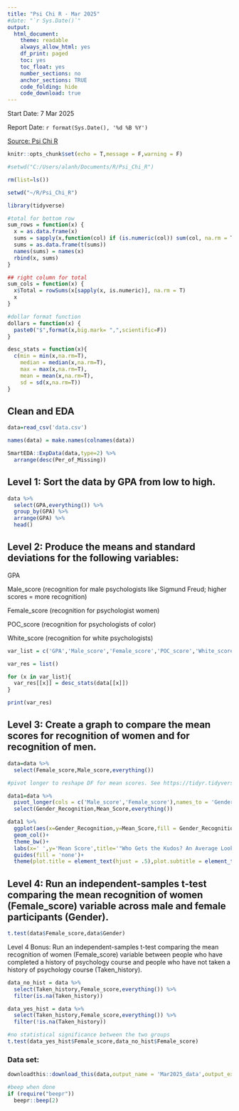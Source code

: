 ```yaml
---
title: "Psi Chi R - Mar 2025"
#date: "`r Sys.Date()`"
output:
  html_document:
    theme: readable
    always_allow_html: yes
    df_print: paged
    toc: yes
    toc_float: yes
    number_sections: no
    anchor_sections: TRUE
    code_folding: hide
    code_download: true
---
```

Start Date: 7 Mar 2025

Report Date: `r format(Sys.Date(), '%d %B %Y')`

[Source: Psi Chi R](https://osf.io/vz3uj/wiki/home/)

```r
knitr::opts_chunk$set(echo = T,message = F,warning = F)

#setwd("C:/Users/alanh/Documents/R/Psi_Chi_R")

rm(list=ls())

setwd("~/R/Psi_Chi_R")

library(tidyverse)

#total for bottom row
sum_rows = function(x) {
  x = as.data.frame(x)
  sums = sapply(x,function(col) if (is.numeric(col)) sum(col, na.rm = T) else NA)
  sums = as.data.frame(t(sums))
  names(sums) = names(x)
  rbind(x, sums)
}

## right column for total
sum_cols = function(x) {
  x$Total = rowSums(x[sapply(x, is.numeric)], na.rm = T)
  x
}

#dollar format function
dollars = function(x) {
  paste0("$",format(x,big.mark= ",",scientific=F))
}

desc_stats = function(x){
  c(min = min(x,na.rm=T),
    median = median(x,na.rm=T),
    max = max(x,na.rm=T),
    mean = mean(x,na.rm=T),
    sd = sd(x,na.rm=T))
}
```


## Clean and EDA
```r
data=read_csv('data.csv')

names(data) = make.names(colnames(data))

SmartEDA::ExpData(data,type=2) %>% 
  arrange(desc(Per_of_Missing))
```

## Level 1: Sort the data by GPA from low to high.

```r
data %>% 
  select(GPA,everything()) %>% 
  group_by(GPA) %>% 
  arrange(GPA) %>% 
  head()
```

## Level 2: Produce the means and standard deviations for the following variables:

GPA

Male_score (recognition for male psychologists like Sigmund Freud; higher scores = more recognition)

Female_score (recognition for psychologist women)

POC_score (recognition for psychologists of color)

White_score (recognition for white psychologists)

```r
var_list = c('GPA','Male_score','Female_score','POC_score','White_score')

var_res = list()

for (x in var_list){
  var_res[[x]] = desc_stats(data[[x]])
}

print(var_res)
```


## Level 3: Create a graph to compare the mean scores for recognition of women and for recognition of men.

```r
data=data %>% 
  select(Female_score,Male_score,everything())

#pivot longer to reshape DF for mean scores. See https://tidyr.tidyverse.org/reference/pivot_longer.html

data1=data %>% 
  pivot_longer(cols = c('Male_score','Female_score'),names_to = 'Gender_Recognition',values_to = 'Mean_Score') %>% 
  select(Gender_Recognition,Mean_Score,everything())

data1 %>% 
  ggplot(aes(x=Gender_Recognition,y=Mean_Score,fill = Gender_Recognition))+
  geom_col()+
  theme_bw()+
  labs(x=' ',y='Mean Score',title='"Who Gets the Kudos? An Average Look at Psychologist Recognition"', subtitle='Because Equality is Just a Suggestion.')+
  guides(fill = 'none')+
  theme(plot.title = element_text(hjust = .5),plot.subtitle = element_text(hjust = .5))
```


## Level 4: Run an independent-samples t-test comparing the mean recognition of women (Female_score) variable across male and female participants (Gender).

```r
t.test(data$Female_score,data$Gender)
```

Level 4 Bonus: Run an independent-samples t-test comparing the mean recognition of women (Female_score) variable between people who have completed a history of psychology course and people who have not taken a history of psychology course (Taken_history).

```r
data_no_hist = data %>% 
  select(Taken_history,Female_score,everything()) %>% 
  filter(is.na(Taken_history))

data_yes_hist = data %>% 
  select(Taken_history,Female_score,everything()) %>% 
  filter(!is.na(Taken_history))

#no statistical significance between the two groups
t.test(data_yes_hist$Female_score,data_no_hist$Female_score)
```

### Data set: 
```r
downloadthis::download_this(data,output_name = 'Mar2025_data',output_extension = '.xlsx')
```

```r
#beep when done
if (require("beepr"))
  beepr::beep(2)
```